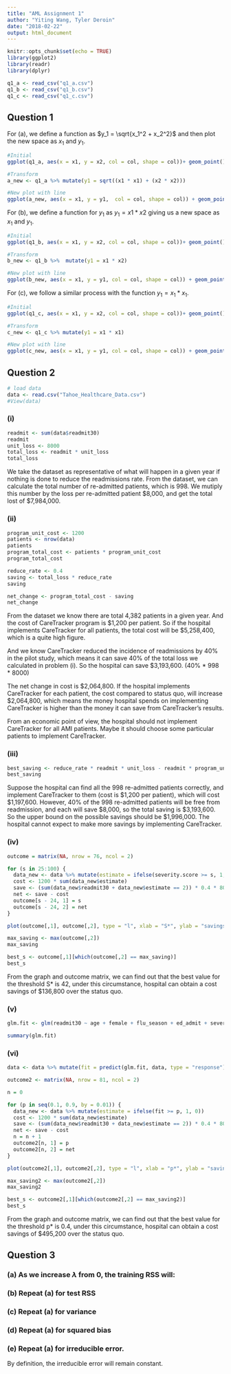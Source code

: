 ---
title: "AML Assignment 1"
author: "Yiting Wang, Tyler Deroin"
date: "2018-02-22"
output: html_document
---
```{r setup, include=FALSE}
knitr::opts_chunk$set(echo = TRUE)
library(ggplot2)
library(readr)
library(dplyr)


```

```{r data, warning=FALSE, message=FALSE, include=FALSE}
q1_a <- read_csv("q1_a.csv")
q1_b <- read_csv("q1_b.csv")
q1_c <- read_csv("q1_c.csv")
```

## Question 1
For (a), we define a function as $y_1 = \sqrt{x_1^2 + x_2^2}$ and then plot the new space as $x_1$ and $y_1$.

```{r part_a}
#Initial
ggplot(q1_a, aes(x = x1, y = x2, col = col, shape = col))+ geom_point() + ggtitle("Initial A") + scale_color_manual(values = c("black","blue")) + theme(legend.position = "none") + scale_shape_manual(values = c(18,15 ))

#Transform
a_new <- q1_a %>% mutate(y1 = sqrt((x1 * x1) + (x2 * x2)))

#New plot with line
ggplot(a_new, aes(x = x1, y = y1,  col = col, shape = col)) + geom_point() + ggtitle("New A") + scale_color_manual(values = c("black","blue")) + theme(legend.position = "none") + geom_abline(slope = 0, intercept = 2, color = "red") + scale_shape_manual(values = c(18,15 ))
```

For (b), we define a function for $y_1$ as $y_1 = x1 * x2$ giving us a new space as $x_1$ and $y_1$.

```{r part_b}
#Initial
ggplot(q1_b, aes(x = x1, y = x2, col = col, shape = col))+ geom_point() + ggtitle("Initial B") + scale_color_manual(values = c("black","blue")) + theme(legend.position = "none") + scale_shape_manual(values = c(18,15 ))

#Transform
b_new <- q1_b %>%  mutate(y1 = x1 * x2)

#New plot with line
ggplot(b_new, aes(x = x1, y = y1, col = col, shape = col)) + geom_point() + ggtitle("New B") + scale_color_manual(values = c("black","blue")) + theme(legend.position = "none") + geom_abline(slope = 0, intercept = 0, color = "red") + scale_shape_manual(values = c(18,15 ))
```

For (c), we follow a similar process with the function $y_1 = x_1 * x_1$.

```{r part_c}
#Initial
ggplot(q1_c, aes(x = x1, y = x2, col = col, shape = col))+ geom_point() + ggtitle("Initial C") + scale_color_manual(values = c("black","blue")) + theme(legend.position = "none") + scale_shape_manual(values = c(18,15 ))

#Transform
c_new <- q1_c %>% mutate(y1 = x1 * x1) 

#New plot with line
ggplot(c_new, aes(x = x1, y = y1, col = col, shape = col)) + geom_point() + ggtitle("New C") + scale_color_manual(values = c("black","blue")) + scale_shape_manual(values = c(18,15 )) + theme(legend.position = "none") + geom_abline(slope = 0, intercept = 2, color = "red")
```


## Question 2

```{r, include = FALSE}
# load data
data <- read.csv("Tahoe_Healthcare_Data.csv")
#View(data)
```

### (i)
```{r}
readmit <- sum(data$readmit30)
readmit
unit_loss <- 8000
total_loss <- readmit * unit_loss
total_loss
```

We take the dataset as representative of what will happen in a given year if nothing is done to reduce the readmissions rate. From the dataset, we can calculate the total number of re-admitted patients, which is 998. We mutiply this number by the loss per re-admitted patient \$8,000, and get the total lost of $7,984,000.

### (ii)
```{r}
program_unit_cost <- 1200
patients <- nrow(data)
patients 
program_total_cost <- patients * program_unit_cost
program_total_cost

reduce_rate <- 0.4
saving <- total_loss * reduce_rate
saving

net_change <- program_total_cost - saving
net_change
```

From the dataset we know there are total 4,382 patients in a given year. And the cost of CareTracker program is \$1,200 per patient. So if the hospital implements CareTracker for all patients, the total cost will be $5,258,400, which is a quite high figure. 

And we know CareTracker reduced the incidence of readmissions by 40% in the pilot study, which means it can save 40% of the total loss we calculated in problem (i). So the hospital can save $3,193,600. (40% * 998 * 8000)

The net change in cost is \$2,064,800. If the hospital implements CareTracker for each patient, the cost compared to status quo, will increase $2,064,800, which means the money hospital spends on implementing CareTracker is higher than the money it can save from CareTracker's results. 

From an economic point of view, the hospital should not implement CareTracker for all AMI patients. Maybe it should choose some particular patients to implement CareTracker.

### (iii)
```{r}
best_saving <- reduce_rate * readmit * unit_loss - readmit * program_unit_cost 
best_saving
```

Suppose the hospital can find all the 998 re-admitted patients correctly, and implement CareTracker to them (cost is \$1,200 per patient), which will cost \$1,197,600. However, 40% of the 998 re-admitted patients will be free from readmission, and each will save \$8,000, so the total saving is \$3,193,600. So the upper bound on the possible savings should be $1,996,000. The hospital cannot expect to make more savings by implementing CareTracker.

### (iv)
```{r}
outcome = matrix(NA, nrow = 76, ncol = 2)

for (s in 25:100) {
  data_new <- data %>% mutate(estimate = ifelse(severity.score >= s, 1, 0))
  cost <- 1200 * sum(data_new$estimate)
  save <- (sum(data_new$readmit30 + data_new$estimate == 2)) * 0.4 * 8000
  net <- save - cost
  outcome[s - 24, 1] = s
  outcome[s - 24, 2] = net
}

plot(outcome[,1], outcome[,2], type = "l", xlab = "S*", ylab = "savings")

max_saving <- max(outcome[,2])
max_saving

best_s <- outcome[,1][which(outcome[,2] == max_saving)]
best_s
```

From the graph and outcome matrix, we can find out that the best value for the threshold S* is 42, under this circumstance, hospital can obtain a cost savings of $136,800 over the status quo.


### (v)
```{r}
glm.fit <- glm(readmit30 ~ age + female + flu_season + ed_admit + severity.score + comorbidity.score, data = data, family = binomial)

summary(glm.fit)

```


### (vi)
```{r}
data <- data %>% mutate(fit = predict(glm.fit, data, type = "response"))

outcome2 <- matrix(NA, nrow = 81, ncol = 2)

n = 0

for (p in seq(0.1, 0.9, by = 0.01)) {
  data_new <- data %>% mutate(estimate = ifelse(fit >= p, 1, 0))
  cost <- 1200 * sum(data_new$estimate)
  save <- (sum(data_new$readmit30 + data_new$estimate == 2)) * 0.4 * 8000
  net <- save - cost
  n = n + 1
  outcome2[n, 1] = p
  outcome2[n, 2] = net
}

plot(outcome2[,1], outcome2[,2], type = "l", xlab = "p*", ylab = "savings")

max_saving2 <- max(outcome2[,2])
max_saving2

best_s <- outcome2[,1][which(outcome2[,2] == max_saving2)]
best_s
```

From the graph and outcome matrix, we can find out that the best value for the threshold p* is 0.4, under this circumstance, hospital can obtain a cost savings of $495,200 over the status quo.


## Question 3

### (a) As we increase $\lambda$ from 0, the training RSS will:

### (b) Repeat (a) for test RSS

### (c) Repeat (a) for variance

### (d) Repeat (a) for squared bias

### (e) Repeat (a) for irreducible error.

By definition, the irreducible error will remain constant.
